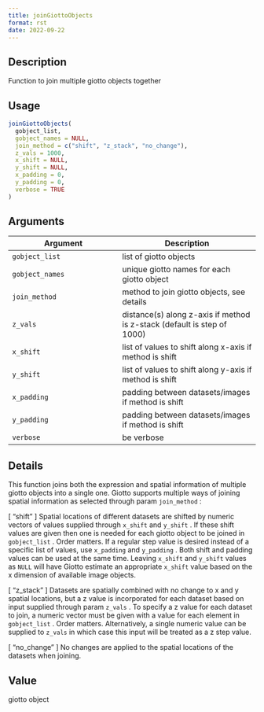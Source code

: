 ```yaml
--- 
title: joinGiottoObjects 
format: rst 
date: 2022-09-22 
--- 
```


## Description

Function to join multiple giotto objects together


## Usage

```r
joinGiottoObjects(
  gobject_list,
  gobject_names = NULL,
  join_method = c("shift", "z_stack", "no_change"),
  z_vals = 1000,
  x_shift = NULL,
  y_shift = NULL,
  x_padding = 0,
  y_padding = 0,
  verbose = TRUE
)
```


## Arguments

Argument      |Description
------------- |----------------
`gobject_list`     |     list of giotto objects
`gobject_names`     |     unique giotto names for each giotto object
`join_method`     |     method to join giotto objects, see details
`z_vals`     |     distance(s) along z-axis if method is z-stack (default is step of 1000)
`x_shift`     |     list of values to shift along x-axis if method is shift
`y_shift`     |     list of values to shift along y-axis if method is shift
`x_padding`     |     padding between datasets/images if method is shift
`y_padding`     |     padding between datasets/images if method is shift
`verbose`     |     be verbose


## Details

This function joins both the expression and spatial information of
 multiple giotto objects into a single one. Giotto supports multiple ways of
 joining spatial information as selected through param `join_method` :
 
 [ "shift" ] Spatial locations of different datasets are shifted by numeric
 vectors of values supplied through `x_shift` and `y_shift` . If these
 shift values are given then one is needed for each giotto object to be joined
 in `gobject_list` . Order matters.
 If a regular step value is desired instead of a specific list of values, use
 `x_padding` and `y_padding` . Both shift and padding values can be used
 at the same time.
 Leaving `x_shift` and `y_shift` values as `NULL` will have Giotto
 estimate an appropriate `x_shift` value based on the x dimension of
 available image objects.
 
 [ "z_stack" ] Datasets are spatially combined with no change to x and y
 spatial locations, but a z value is incorporated for each dataset based on input
 supplied through param `z_vals` . To specify a z value for each dataset to
 join, a numeric vector must be given with a value for each element in `gobject_list` .
 Order matters.
 Alternatively, a single numeric value can be supplied to `z_vals` in which
 case this input will be treated as a z step value.
 
 [ "no_change" ] No changes are applied to the spatial locations of the
 datasets when joining.


## Value

giotto object


